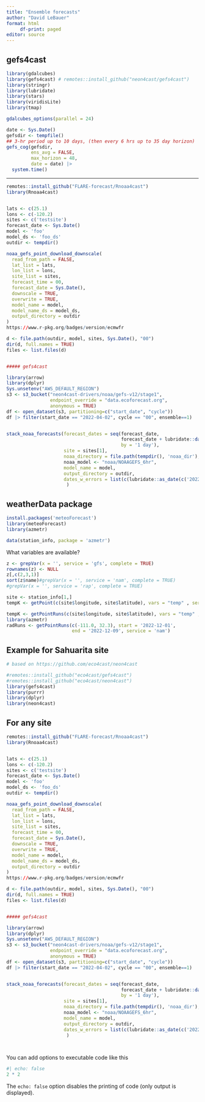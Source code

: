 ```yaml
---
title: "Ensemble forecasts"
author: "David LeBauer"
format: html
     df-print: paged
editor: source
---
```



## gefs4cast

```r
library(gdalcubes) 
library(gefs4cast) # remotes::install_github("neon4cast/gefs4cast")
library(stringr)
library(lubridate)
library(stars)
library(viridisLite)
library(tmap)

gdalcubes_options(parallel = 24)
```

```r
date <- Sys.Date()
gefsdir <- tempfile()
## 3-hr period up to 10 days, (then every 6 hrs up to 35 day horizon)
gefs_cog(gefsdir, 
         ens_avg = FALSE,
         max_horizon = 48, 
         date = date) |>
  system.time()
```


---

```r

remotes::install_github("FLARE-forecast/Rnoaa4cast")
library(Rnoaa4cast)


lats <- c(25.1)
lons <- c(-120.2)
sites <- c('testsite')
forecast_date <- Sys.Date()
model <- 'foo'
model_ds <- 'foo_ds'
outdir <- tempdir()

noaa_gefs_point_download_downscale(
  read_from_path = FALSE,
  lat_list = lats,
  lon_list = lons,
  site_list = sites,
  forecast_time = 00,
  forecast_date = Sys.Date(),
  downscale = TRUE,
  overwrite = TRUE,
  model_name = model,
  model_name_ds = model_ds,
  output_directory = outdir
)
https://www.r-pkg.org/badges/version/ecmwfr

d <- file.path(outdir, model, sites, Sys.Date(), "00")
dir(d, full.names = TRUE)
files <- list.files(d)


##### gefs4cast

library(arrow)
library(dplyr)
Sys.unsetenv("AWS_DEFAULT_REGION")
s3 <- s3_bucket("neon4cast-drivers/noaa/gefs-v12/stage1",
                endpoint_override = "data.ecoforecast.org", 
                anonymous = TRUE)
df <- open_dataset(s3, partitioning=c("start_date", "cycle"))
df |> filter(start_date == "2022-04-02", cycle == "00", ensemble==1)


stack_noaa_forecasts(forecast_dates = seq(forecast_date, 
                                          forecast_date + lubridate::days(6),
                                          by = '1 day'),
                     site = sites[1],
                     noaa_directory = file.path(tempdir(), 'noaa_dir'),
                     noaa_model <- "noaa/NOAAGEFS_6hr",
                     model_name = model,
                     output_directory = outdir,
                     dates_w_errors = list(c(lubridate::as_date(c('2022-01-01'))))
                      )

```

## weatherData package


```r
install.packages('meteoForecast')
library(meteoForecast)
library(azmetr)

data(station_info, package = 'azmetr')
```

What variables are available?

```r
z <- grepVar(x = '', service = 'gfs', complete = TRUE)
rownames(z) <- NULL
z[,c(2,3,1)]
sort(z$name)#grepVar(x = '', service = 'nam', complete = TRUE)
#grepVar(x = '', service = 'rap', complete = TRUE)
```

```r
site <- station_info[1,]
tempK <- getPoint(c(site$longitude, site$latitude), vars = "temp" , service = "nam")

tempK <- getPointRuns(c(site$longitude, site$latitude), vars = "temp" , service = "nam")
library(azmetr)
radRuns <- getPointRuns(c(-111.0, 32.3), start = '2022-12-01',
                        end = '2022-12-09', service = 'nam')
```

## Example for Sahuarita site


```r
# based on https://github.com/eco4cast/neon4cast

#remotes::install_github("eco4cast/gefs4cast")
#remotes::install_github("eco4cast/neon4cast")
library(gefs4cast)
library(purrr)
library(dplyr)
library(neon4cast)


```


## For any site



```r
remotes::install_github("FLARE-forecast/Rnoaa4cast")
library(Rnoaa4cast)


lats <- c(25.1)
lons <- c(-120.2)
sites <- c('testsite')
forecast_date <- Sys.Date()
model <- 'foo'
model_ds <- 'foo_ds'
outdir <- tempdir()

noaa_gefs_point_download_downscale(
  read_from_path = FALSE,
  lat_list = lats,
  lon_list = lons,
  site_list = sites,
  forecast_time = 00,
  forecast_date = Sys.Date(),
  downscale = TRUE,
  overwrite = TRUE,
  model_name = model,
  model_name_ds = model_ds,
  output_directory = outdir
)
https://www.r-pkg.org/badges/version/ecmwfr

d <- file.path(outdir, model, sites, Sys.Date(), "00")
dir(d, full.names = TRUE)
files <- list.files(d)


##### gefs4cast

library(arrow)
library(dplyr)
Sys.unsetenv("AWS_DEFAULT_REGION")
s3 <- s3_bucket("neon4cast-drivers/noaa/gefs-v12/stage1",
                endpoint_override = "data.ecoforecast.org", 
                anonymous = TRUE)
df <- open_dataset(s3, partitioning=c("start_date", "cycle"))
df |> filter(start_date == "2022-04-02", cycle == "00", ensemble==1)


stack_noaa_forecasts(forecast_dates = seq(forecast_date, 
                                          forecast_date + lubridate::days(6),
                                          by = '1 day'),
                     site = sites[1],
                     noaa_directory = file.path(tempdir(), 'noaa_dir'),
                     noaa_model <- "noaa/NOAAGEFS_6hr",
                     model_name = model,
                     output_directory = outdir,
                     dates_w_errors = list(c(lubridate::as_date(c('2022-01-01'))))
                      )




```

You can add options to executable code like this

```r
#| echo: false
2 * 2
```

The `echo: false` option disables the printing of code (only output is displayed).
